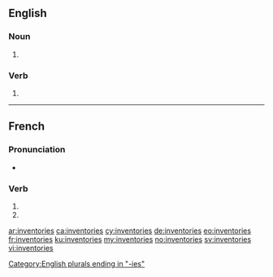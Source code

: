 {{also|inventoriés}}
==English==

===Noun===
{{head|en|plural}}

# {{plural of|inventory|lang=en}}

===Verb===
{{head|en|verb form}}

# {{en-third-person singular of|inventory}}

[[Category:English plurals ending in "-ies"]]

----

==French==

===Pronunciation===
* {{homophones|lang=fr|inventorie|inventorient}}

===Verb===
{{fr-verb-form}}

# {{conjugation of|inventorier||2|s|pres|ind|lang=fr}}
# {{conjugation of|inventorier||2|s|pres|sub|lang=fr}}

[[ar:inventories]]
[[ca:inventories]]
[[cy:inventories]]
[[de:inventories]]
[[eo:inventories]]
[[fr:inventories]]
[[ku:inventories]]
[[my:inventories]]
[[no:inventories]]
[[sv:inventories]]
[[vi:inventories]]